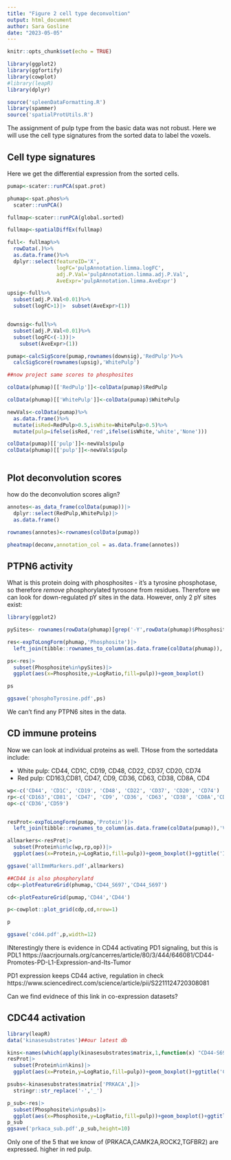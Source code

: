 ```yaml
---
title: "Figure 2 cell type deconvoltion"
output: html_document
author: Sara Gosline
date: "2023-05-05"
---
```


```r
knitr::opts_chunk$set(echo = TRUE)

library(ggplot2)
library(ggfortify)
library(cowplot)
#library(leapR)
library(dplyr)

source('spleenDataFormatting.R')
library(spammer)
source('spatialProtUtils.R')

```

The assignment of pulp type from the basic data was not robust. Here we will use the cell type signatures from the sorted data to label the voxels.


## Cell type signatures

Here we get the differential expression from the sorted cells.

```r


pumap<-scater::runPCA(spat.prot)

phumap<-spat.phos%>%
  scater::runPCA()

fullmap<-scater::runPCA(global.sorted)

fullmap<-spatialDiffEx(fullmap)

full<- fullmap%>%
  rowData(.)%>%
  as.data.frame()%>%
  dplyr::select(featureID='X',
                logFC='pulpAnnotation.limma.logFC',
                adj.P.Val='pulpAnnotation.limma.adj.P.Val',
                AveExpr='pulpAnnotation.limma.AveExpr')

upsig<-full%>%
  subset(adj.P.Val<0.01)%>%
  subset(logFC>1)|>  subset(AveExpr>(1))


downsig<-full%>%
  subset(adj.P.Val<0.01)%>%
  subset(logFC<(-1))|>
    subset(AveExpr>(1))

pumap<-calcSigScore(pumap,rownames(downsig),'RedPulp')%>%
  calcSigScore(rownames(upsig),'WhitePulp')

##now project same scores to phosphosites

colData(phumap)[['RedPulp']]<-colData(pumap)$RedPulp

colData(phumap)[['WhitePulp']]<-colData(pumap)$WhitePulp

newVals<-colData(pumap)%>%
  as.data.frame()%>%
  mutate(isRed=RedPulp>0.5,isWhite=WhitePulp>0.5)%>%
  mutate(pulp=ifelse(isRed,'red',ifelse(isWhite,'white','None')))

colData(pumap)[['pulp']]<-newVals$pulp
colData(phumap)[['pulp']]<-newVals$pulp



```

## Plot deconvolution scores

how do the deconvolution scores align?

```r

annotes<-as_data_frame(colData(pumap))|>
  dplyr::select(RedPulp,WhitePulp)|>
  as.data.frame()

rownames(annotes)<-rownames(colData(pumap))

pheatmap(deconv,annotation_col = as.data.frame(annotes))

```

## PTPN6 activity
What is this protein doing with phosphosites - it's a tyrosine phosphotase, so therefore _remove_ phosphorylated tyrosone from residues. Therefore we can look for down-regulated pY sites in the data. However, only 2 pY sites exist:

```r
library(ggplot2)

pySites<- rownames(rowData(phumap)[grep('-Y',rowData(phumap)$Phosphosite),])

res<-expToLongForm(phumap,'Phosphosite')|>
  left_join(tibble::rownames_to_column(as.data.frame(colData(phumap)),'Voxel'))

ps<-res|>
  subset(Phosphosite%in%pySites)|>
  ggplot(aes(x=Phosphosite,y=LogRatio,fill=pulp))+geom_boxplot()

ps

ggsave('phosphoTyrosine.pdf',ps)
```
We can't find any PTPN6 sites in the data.

## CD immune proteins

Now we can look at individual proteins as well. THose from the sorteddata include:

- White pulp: CD44, CD1C, CD19, CD48, CD22, CD37, CD20, CD74
- Red pulp: CD163,CD81, CD47, CD9, CD36, CD63, CD38, CD8A, CD4

```r
wp<-c('CD44', 'CD1C', 'CD19', 'CD48', 'CD22', 'CD37', 'CD20', 'CD74')
rp<-c('CD163','CD81', 'CD47', 'CD9', 'CD36', 'CD63', 'CD38', 'CD8A','CD4')
op<-c('CD36','CD59')


resProt<-expToLongForm(pumap,'Protein')|>
  left_join(tibble::rownames_to_column(as.data.frame(colData(pumap)),'Voxel'))

allmarkers<-resProt|>
  subset(Protein%in%c(wp,rp,op))|>
  ggplot(aes(x=Protein,y=LogRatio,fill=pulp))+geom_boxplot()+ggtitle('Immune markers')

ggsave('allImmMarkers.pdf',allmarkers)

##CD44 is also phosphorylatd
cdp<-plotFeatureGrid(phumap,'CD44_S697','CD44_S697')

cd<-plotFeatureGrid(pumap,'CD44','CD44')

p<-cowplot::plot_grid(cdp,cd,nrow=1)

p

ggsave('cd44.pdf',p,width=12)
```

INterestingly there is evidence in CD44 activating PD1 signaling, but this is PDL1
https://aacrjournals.org/cancerres/article/80/3/444/646081/CD44-Promotes-PD-L1-Expression-and-Its-Tumor
  
PD1 expression keeps CD44 active, regulation in check
https://www.sciencedirect.com/science/article/pii/S2211124720308081
  
Can we find evidnece of this link in co-expression datasets?

## CDC44 activation

```r
library(leapR)
data('kinasesubstrates')##our latest db

kins<-names(which(apply(kinasesubstrates$matrix,1,function(x) "CD44-S697"%in%x)))
resProt|>
  subset(Protein%in%kins)|>
  ggplot(aes(x=Protein,y=LogRatio,fill=pulp))+geom_boxplot()+ggtitle('CD44 Kinases')

psubs<-kinasesubstrates$matrix['PRKACA',]|>
  stringr::str_replace('-','_')

p_sub<-res|>
  subset(Phosphosite%in%psubs)|>
  ggplot(aes(x=Phosphosite,y=LogRatio,fill=pulp))+geom_boxplot()+ggtitle('PRKACA Substrates')+coord_flip()
p_sub
ggsave('prkaca_sub.pdf',p_sub,height=10)
```
Only one of the 5 that we know of (PRKACA,CAMK2A,ROCK2,TGFBR2) are expressed. higher in red pulp. 



